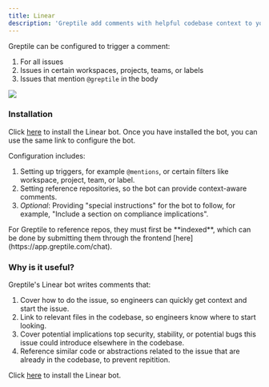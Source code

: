 ```yaml
---
title: Linear
description: 'Greptile add comments with helpful codebase context to your Linear Issues'
---
```


Greptile can be configured to trigger a comment:
1. For all issues
2. Issues in certain workspaces, projects, teams, or labels
3. Issues that mention `@greptile` in the body

<Frame>
    <img src="/images/linearbot.png" />
</Frame>

### Installation

Click [here](https://app.greptile.com/apps/) to install the Linear bot. Once you have installed the bot, you can use the same link to configure the bot. 

Configuration includes:
1. Setting up triggers, for example `@mentions`, or certain filters like workspace, project, team, or label.
2. Setting reference repositories, so the bot can provide context-aware comments.
3. *Optional*: Providing "special instructions" for the bot to follow, for example, "Include a section on compliance implications".

<Note>
For Greptile to reference repos, they must first be **indexed**, which can be done by submitting them through the frontend [here](https://app.greptile.com/chat). 
</Note>

### Why is it useful?

Greptile's Linear bot writes comments that:

1. Cover how to do the issue, so engineers can quickly get context and start the issue. 
2. Link to relevant files in the codebase, so engineers know where to start looking.
3. Cover potential implications top security, stability, or potential bugs this issue could introduce elsewhere in the codebase. 
4. Reference similar code or abstractions related to the issue that are already in the codebase, to prevent repitition. 


Click [here](https://app.greptile.com/apps/linear) to install the Linear bot.